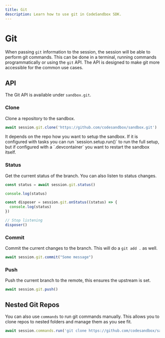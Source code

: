 ```yaml
---
title: Git  
description: Learn how to use git in CodeSandbox SDK.
---
```



# Git

When passing `git` information to the session, the session will be able to perform git commands. This can be done in a terminal, running commands programmatically or using the `git` API. The API is designed to make git more accessible for the common use cases.

## API

The Git API is available under `sandbox.git`.

### Clone

Clone a repository to the sandbox.

```ts
await session.git.clone('https://github.com/codesandbox/sandbox.git')
```

<Callout>
It depends on the repo how you want to setup the sandbox. If it is configured with tasks you can run `session.setup.run()` to run the full setup, but if configured with a `.devcontainer` you want to restart the sandbox itself.
</Callout>

### Status

Get the current status of the branch. You can also listen to status changes.

```ts
const status = await session.git.status()

console.log(status)

const disposer = session.git.onStatus((status) => {
  console.log(status)
})

// Stop listening
disposer()
```

### Commit

Commit the current changes to the branch. This will do a `git add .` as well.

```ts
await session.git.commit("Some message")
```

### Push

Push the current branch to the remote, this ensures the upstream is set.

```ts
await session.git.push()
```

## Nested Git Repos

You can also use `commands` to run git commands manually. This allows you to clone repos to nested folders and manage them as you see fit.

```ts
await session.commands.run('git clone https://github.com/codesandbox/sandbox.git ./nested-repo')
```
